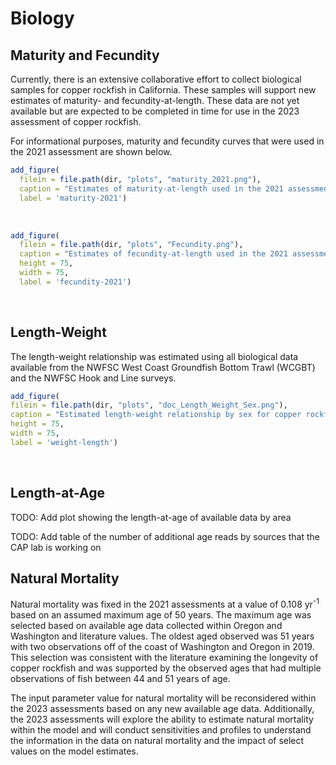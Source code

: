 

# Biology

## Maturity and Fecundity

Currently, there is an extensive collaborative effort to collect biological samples for copper rockfish in California. These samples will support new estimates of maturity- and fecundity-at-length. These data are not yet available but are expected to be completed in time for use in the 2023 assessment of copper rockfish.  

For informational purposes, maturity and fecundity curves that were used in the 2021 assessment are shown below.

```r
add_figure(
  filein = file.path(dir, "plots", "maturity_2021.png"), 
  caption = "Estimates of maturity-at-length used in the 2021 assessments of copper rockfish. The same maturity curve was used in California north of Point Conception, Oregon, and Washington. A unique maturity curve was estimated based on 111 samples from the NWFSC WCGBT and Hook and Line surveys south of Point Conception (source: Hannah, 2004; Melissa Head (NWFSC))",
  label = 'maturity-2021')

``` 
\


```r
add_figure(
  filein = file.path(dir, "plots", "Fecundity.png"), 
  caption = "Estimates of fecundity-at-length used in the 2021 assessments of copper rockfish. (source: Dick et al., 2017)",
  height = 75,
  width = 75,
  label = 'fecundity-2021')

``` 
\


## Length-Weight

The length-weight relationship was estimated using all biological data available from the NWFSC West Coast Groundfish Bottom Trawl (WCGBT) and the NWFSC Hook and Line surveys. 

```r
add_figure(
filein = file.path(dir, "plots", "doc_Length_Weight_Sex.png"), 
caption = "Estimated length-weight relationship by sex for copper rockfish (source: NWFSC WCGBT and Hook and Line Surveys)",
height = 75,
width = 75,
label = 'weight-length')

```
\

## Length-at-Age

TODO: Add plot showing the length-at-age of available data by area

TODO: Add table of the number of additional age reads by sources that the CAP lab is working on 

## Natural Mortality

Natural mortality was fixed in the 2021 assessments at a value of 0.108 yr^-1^ based on an assumed maximum age of 50 years. The maximum age was selected based on available age data collected within Oregon and Washington and literature values. The oldest aged observed was 51 years with two observations off of the coast of Washington and Oregon in 2019. This selection was consistent with the literature examining the longevity of copper rockfish and was supported by the observed ages that had multiple observations of fish between 44 and 51 years of age.  

The input parameter value for natural mortality will be reconsidered within the 2023 assessments based on any new available age data. Additionally, the 2023 assessments will explore the ability to estimate natural mortality within the model and will conduct sensitivities and profiles to understand the information in the data on natural mortality and the impact of select values on the model estimates.

